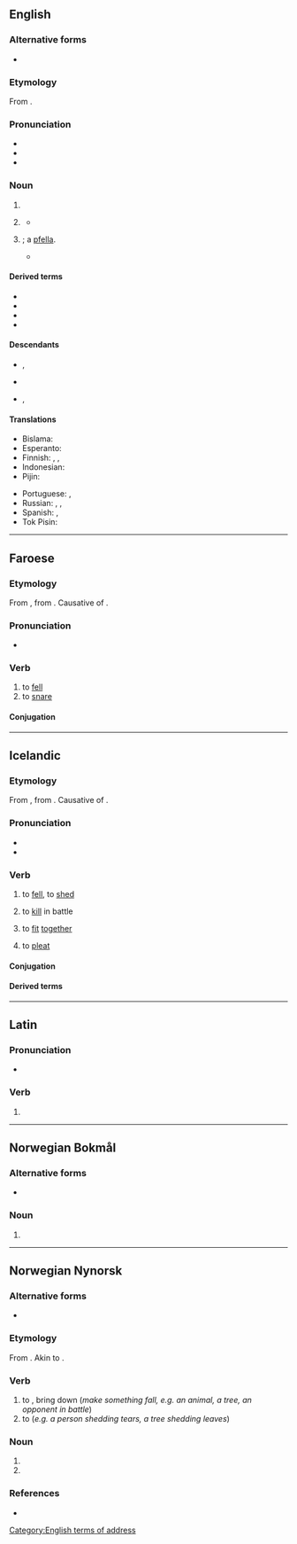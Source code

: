 ==English==

===Alternative forms===
* {{alter|en|fellah|feller}}

===Etymology===
From {{m|en|fellow}}.

===Pronunciation===
* {{IPA|en|/fɛ.lə/}}
* {{audio|en|LL-Q1860 (eng)-Vealhurl-fella.wav|Audio (RP)}}
* {{rhymes|en|ɛlə|s=2}}

===Noun===
{{en-noun}}

# {{pronunciation spelling of|en|fellow}}
# {{lb|en|informal}} {{non-gloss definition|Used as a [[term of address]] for a [[male#Adjective|male]] [[person#Noun|person]].}}
#* {{quote-book|en|author=Donald Meichenbaum|chapter=Discussion|title=The Evolution of Psychotherapy: The Third Conference|page=90|editor=Jeffrey K. Zeig|year=1997|passage=By the third go-around, the essence of what I wrote was, "And the same to you, '''fella'''!" I am glad that our relationship has survived that exchange.}}
#: {{ux|en|Am I right, '''fellas'''?}}
# {{lb|en|Australian Aboriginal}} {{non-gloss definition|Used as a general {{glossary|intensifier}}}}; a [[pfella]].
#* {{quote-book|en|author=Jimmy Chi|authorlink=Jimmy Chi|chapter={{w|Bran Nue Dae}}|editors={{w|Anita Heiss}} and Peter Minter|title=Anthology of Australian Aboriginal Literature|location=Montreal, Que.; Kingston, Ont.|publisher=[[w:McGill–Queen's University Press|McGill–Queen’s University Press]]|year=1990|year_published=2008|section=Act II|page=137|pageurl=https://archive.org/details/anthologyofaustr0000unse/page/137/mode/1up|isbn=|passage=This '''fella''' song all about the Aboriginal people, coloured people, black people longa Australia. Us people want our land back, we want 'em rights, we want 'em fair deal, all same longa white man. Now this '''fella''' longa Canberra, he bin talkin' about a Bran Nue Dae—us people bin waiting for dijwun for 200 years now.}}

====Derived terms====
* {{l|en|as the fella says}}
* {{l|en|blackfella}}
* {{l|en|goodfella}}
* {{l|en|Redfella}}

====Descendants====
* {{desc|bi|-fala}}, {{l|bi|-pela}}
* {{desc|pis|-fala}}
* {{desc|tpi|-pela}}, {{l|tpi|-pla}}

====Translations====
{{trans-top|''used as a term of address for a male person''}}
* Bislama: {{t|bi|man}}
* Esperanto: {{t|eo|kunulo|n}}
* Finnish: {{qualifier|slang}} {{t+|fi|kaveri}}, {{qualifier|slang}} {{t+|fi|jätkä}}, {{qualifier|slang}} {{t+|fi|kundi}}
* Indonesian: {{t+|id|bung}}
* Pijin: {{t|pis|man}}
{{trans-mid}}
* Portuguese: {{t+|pt|cara|c}}, {{t+|pt|mano|m}}
* Russian: {{t+|ru|мужи́к|m}}, {{t+|ru|чува́к|m}}, {{t+|ru|чел|m}} {{qualifier|slang}}
* Spanish: {{qualifier|slang}} {{t+|es|tío}}, {{t+|es|muchacho}}
* Tok Pisin: {{t+|tpi|man}}
{{trans-bottom}}

[[Category:English terms of address]]

----

==Faroese==

===Etymology===
From {{inh|fo|non|fella}}, from {{inh|fo|gem-pro|*fallijaną}}. Causative of {{m|fo|falla||to fall}}.

===Pronunciation===
* {{IPA|fo|/ˈfɛdla/}}

===Verb===
{{fo-verb|feldi|feldu|felt}}

# to [[fell]]
# to [[snare]]

====Conjugation====
{{fo-conj-8|fe|l}}

----

==Icelandic==

===Etymology===
From {{inh|is|non|fella}}, from {{inh|is|gem-pro|*fallijaną}}. Causative of {{m|is|falla||to fall}}.

===Pronunciation===
* {{IPA|is|/ˈfɛtla/}}
* {{rhymes|is|ɛtla|s=2}}

===Verb===
{{is-verb-weak|felldi|fellt}}

# {{lb|is|transitive|governs the accusative}} to [[fell]], to [[shed]]{{attention|is|improve definitions}}
# {{lb|is|transitive|governs the accusative}} to [[kill]] in battle
# {{lb|is|transitive|governs the accusative}} to [[fit]] [[together]]
# {{lb|is|transitive|governs the accusative}} to [[pleat]]

====Conjugation====
{{is-conj-w2|f|e|ll|d=d|mp=-}}

====Derived terms====
{{der3|is
|{{l|is|fella af|t=to cast off}}
|{{l|is|fella hugi saman|t=to [[fall in love]]}}
|{{l|is|fella niður lykkju|t=to drop a [[stitch]]}}
|{{l|is|fella niður mál|t=to [[dismiss]] a matter}}
|{{l|is|fella niður|t=to [[cancel]]; to [[delete]]}}
|{{l|is|fella sig ekki við|t=to rather [[dislike]] something}}
|{{l|is|fella tár}}
|{{l|is|fella úr|t=to drop something, to cut something}}
|{{l|is|felldur}}
|{{l|is|vera ekki við eina fjölina felldur}}
}}

----

==Latin==

===Pronunciation===
* {{la-IPA|fēllā}}

===Verb===
{{la-verb-form|fēllā}}

# {{inflection of|la|fēllō||2|s|pres|actv|impr}}

----

==Norwegian Bokmål==

===Alternative forms===
* {{l|nb|fellen}}

===Noun===
{{head|nb|noun form|g=m|g2=f}}

# {{inflection of|nb|felle||definite|f|s}}

----

==Norwegian Nynorsk==

===Alternative forms===
* {{l|nn|felle}}

===Etymology===
From {{inh|nn|non|fella}}. Akin to {{cog|en|fell}}.

===Verb===
{{head|nn|verb|present tense|feller|past tense|felte|past participle|felt|present participle|fellande|imperative|fell}}

# to {{l|en|fell}}, bring down (''make something fall, e.g. an animal, a tree, an opponent in battle'')
# to {{l|en|shed}} (''e.g. a person shedding tears, a tree shedding leaves'')

===Noun===
{{nn-noun-f2/2012}}

# {{nn-former|felle|2012a}}
# {{infl of|nn|felle||def|s}}

===References===
* {{R:The Nynorsk Dictionary}}